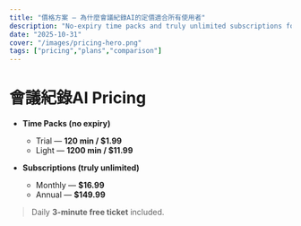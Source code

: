 ```yaml
---
title: "價格方案 — 為什麼會議紀錄AI的定價適合所有使用者"
description: "No-expiry time packs and truly unlimited subscriptions for 會議紀錄AI. Quick comparison vs. Otter/Notta."
date: "2025-10-31"
cover: "/images/pricing-hero.png"
tags: ["pricing","plans","comparison"]
---
```


# 會議紀錄AI Pricing

- **Time Packs (no expiry)**  
  - Trial — **120 min / $1.99**  
  - Light — **1200 min / $11.99**

- **Subscriptions (truly unlimited)**  
  - Monthly — **$16.99**  
  - Annual — **$149.99**

> Daily **3-minute free ticket** included.
